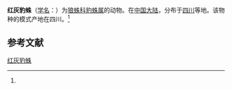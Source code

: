 {{Speciesbox
| name = 红灰豹蛛
| status = 
| status_system = 
| image = 
| genus = Pardosa
| species = cernina
| authority = (Schenkel, 1937)<ref name='id13859'>{{cite web| url =http://www.bioinfo.cn/db05/BjdwSpecies.php?action=view&id=13859| title =红灰豹蛛| work =《中国动物物种编目数据库》| publisher =中国科学院微生物研究所| author =中国科学院动物研究所| accessdate =2009-04-28| deadurl =yes| archiveurl =https://web.archive.org/web/20160305025434/http://www.bioinfo.cn/db05/BjdwSpecies.php?action=view&id=13859| archivedate =2016-03-05}}</ref>
}}

'''红灰豹蛛'''（[[学名|学名]]：{{lang|la|''Pardosa cernina''}}）为[[狼蛛科|狼蛛科]][[豹蛛属|豹蛛属]]的动物。在[[中国大陆|中国大陆]]，分布于[[四川|四川]]等地。该物种的模式产地在四川。<ref name='id13859'/>

== 参考文献 ==
{{reflist}}

{{Wikispecies|Pardosa cernina}}

[[Category:豹蛛属|红灰豹蛛]]


{{蜘蛛小作品}}